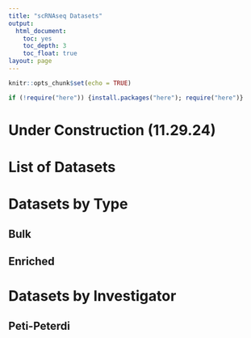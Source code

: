 ---
title: "scRNAseq Datasets"
output:
  html_document: 
    toc: yes
    toc_depth: 3
    toc_float: true
layout: page
---

```{r setup, include=FALSE}
knitr::opts_chunk$set(echo = TRUE)
```


```{r load new packages, echo=FALSE, warning=FALSE, error=FALSE, message=FALSE}

if (!require("here")) {install.packages("here"); require("here")}
```


# Under Construction (11.29.24)

# List of Datasets

# Datasets by Type

## Bulk

## Enriched

# Datasets by Investigator

## Peti-Peterdi


